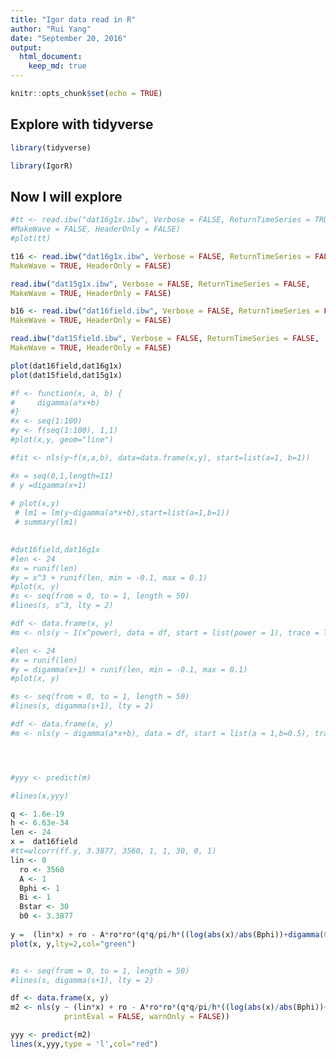---
title: "Igor data read in R"
author: "Rui Yang"
date: "September 20, 2016"
output: 
  html_document:
    keep_md: true
---

```{r setup, include=FALSE}
knitr::opts_chunk$set(echo = TRUE)
```

## Explore with tidyverse





```{r}

library(tidyverse)

library(IgorR)

```

## Now I will explore 



```{r}
#tt <- read.ibw("dat16g1x.ibw", Verbose = FALSE, ReturnTimeSeries = TRUE,
#MakeWave = FALSE, HeaderOnly = FALSE)
#plot(tt)
```


```{r}


t16 <- read.ibw("dat16g1x.ibw", Verbose = FALSE, ReturnTimeSeries = FALSE,
MakeWave = TRUE, HeaderOnly = FALSE)

read.ibw("dat15g1x.ibw", Verbose = FALSE, ReturnTimeSeries = FALSE,
MakeWave = TRUE, HeaderOnly = FALSE)

b16 <- read.ibw("dat16field.ibw", Verbose = FALSE, ReturnTimeSeries = FALSE,
MakeWave = TRUE, HeaderOnly = FALSE)

read.ibw("dat15field.ibw", Verbose = FALSE, ReturnTimeSeries = FALSE,
MakeWave = TRUE, HeaderOnly = FALSE)
```


```{r}
plot(dat16field,dat16g1x)
plot(dat15field,dat15g1x)

```

```{r}
#f <- function(x, a, b) {
#     digamma(a*x+b)
#}
#x <- seq(1:100)
#y <- f(seq(1:100), 1,1)
#plot(x,y, geom="line")

#fit <- nls(y~f(x,a,b), data=data.frame(x,y), start=list(a=1, b=1))


```




```{r}
#x = seq(0,1,length=11)
# y =digamma(x+1)
 
# plot(x,y)
 # lm1 = lm(y~digamma(a*x+b),start=list(a=1,b=1))
 # summary(lm1)
 
```




```{r}
#dat16field,dat16g1x
#len <- 24
#x = runif(len)
#y = x^3 + runif(len, min = -0.1, max = 0.1)
#plot(x, y)
#s <- seq(from = 0, to = 1, length = 50)
#lines(s, s^3, lty = 2)

#df <- data.frame(x, y)
#m <- nls(y ~ I(x^power), data = df, start = list(power = 1), trace = T)

```


```{r}

#len <- 24
#x = runif(len)
#y = digamma(x+1) + runif(len, min = -0.1, max = 0.1)
#plot(x, y)

#s <- seq(from = 0, to = 1, length = 50)
#lines(s, digamma(s+1), lty = 2)

#df <- data.frame(x, y)
#m <- nls(y ~ digamma(a*x+b), data = df, start = list(a = 1,b=0.5), trace = T)




#yyy <- predict(m)

#lines(x,yyy)

```




```{r}
q <- 1.6e-19
h <- 6.63e-34
len <- 24
x =  dat16field
#tt=wlcorr(ff.y, 3.3877, 3560, 1, 1, 30, 0, 1)
lin <- 0
  ro <- 3560
  A <- 1
  Bphi <- 1
  Bi <- 1
  Bstar <- 30
  b0 <- 3.3877
  
y =  (lin*x) + ro - A*ro*ro*(q*q/pi/h*((log(abs(x)/abs(Bphi))+digamma(0.5+1/(abs(x)/abs(Bphi))))-(log(abs(x)/(abs(Bphi)+2*abs(Bi)))+digamma(0.5+1/(abs(x)/(abs(Bphi)+2*abs(Bi)))))-2*(log(abs(x)/(abs(Bphi)+abs(Bstar)))+digamma(0.5+1/(abs(x)/(abs(Bphi)+abs(Bstar))))))) 
plot(x, y,lty=2,col="green")


#s <- seq(from = 0, to = 1, length = 50)
#lines(s, digamma(s+1), lty = 2)

df <- data.frame(x, y)
m2 <- nls(y ~ (lin*x) + ro - A*ro*ro*(q*q/pi/h*((log(abs(x)/abs(Bphi))+digamma(0.5+1/(abs(x)/abs(Bphi))))-(log(abs(x)/(abs(Bphi)+2*abs(Bi)))+digamma(0.5+1/(abs(x)/(abs(Bphi)+2*abs(Bi)))))-2*(log(abs(x)/(abs(Bphi)+abs(Bstar)))+digamma(0.5+1/(abs(x)/(abs(Bphi)+abs(Bstar))))))), data = df, start = list(lin=0.1,ro=3560,A=1.2,Bphi=1.1,Bi=1.1,Bstar=28), trace = T,nls.control(maxiter = 500, tol = 1e-02, minFactor = 1/1024/2,
            printEval = FALSE, warnOnly = FALSE))

yyy <- predict(m2)
lines(x,yyy,type = 'l',col="red")
```



